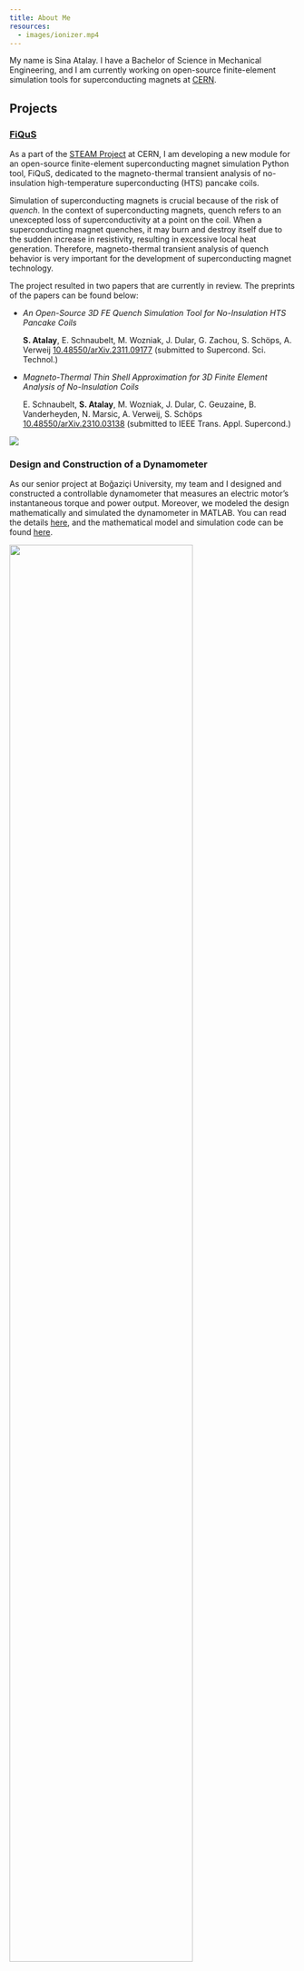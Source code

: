 ```yaml
---
title: About Me
resources:
  - images/ionizer.mp4
---
```


My name is Sina Atalay. I have a Bachelor of Science in Mechanical Engineering, and I am currently working on open-source finite-element simulation tools for superconducting magnets at [CERN](https://www.home.cern/).

## Projects

### [FiQuS](https://gitlab.cern.ch/steam/fiqus)

As a part of the [STEAM Project](https://espace.cern.ch/steam/) at CERN, I am developing a new module for an open-source finite-element superconducting magnet simulation Python tool, FiQuS, dedicated to the magneto-thermal transient analysis of no-insulation high-temperature superconducting (HTS) pancake coils.

Simulation of superconducting magnets is crucial because of the risk of *quench*. In the context of superconducting magnets, quench refers to an unexcepted loss of superconductivity at a point on the coil. When a superconducting magnet quenches, it may burn and destroy itself due to the sudden increase in resistivity, resulting in excessive local heat generation. Therefore, magneto-thermal transient analysis of quench behavior is very important for the development of superconducting magnet technology.

The project resulted in two papers that are currently in review. The preprints of the papers can be found below:

-   *An Open-Source 3D FE Quench Simulation Tool for No-Insulation HTS Pancake Coils*

    **S. Atalay**, E. Schnaubelt, M. Wozniak, J. Dular, G. Zachou, S. Schöps, A. Verweij
    [10.48550/arXiv.2311.09177](https://doi.org/10.48550/arXiv.2311.09177) (submitted to Supercond. Sci. Technol.)

-   *Magneto-Thermal Thin Shell Approximation for 3D Finite Element Analysis of No-Insulation Coils*

    E. Schnaubelt, **S. Atalay**, M. Wozniak, J. Dular, C. Geuzaine, B. Vanderheyden, N. Marsic, A. Verweij, S. Schöps
    [10.48550/arXiv.2310.03138](https://doi.org/10.48550/arXiv.2310.03138) (submitted to IEEE Trans. Appl. Supercond.)

![](images/fiqus.gif){fig-align="center"}

### Design and Construction of a Dynamometer

As our senior project at Boğaziçi University, my team and I designed and constructed a controllable dynamometer that measures an electric motor's instantaneous torque and power output. Moreover, we modeled the design mathematically and simulated the dynamometer in MATLAB. You can read the details [here](posts/design_and_construction_of_a_dynamometer/index.qmd), and the mathematical model and simulation code can be found [here](https://github.com/sinaatalay/DynamometerSimulation).

![](posts/design_and_construction_of_a_dynamometer/figures/finalAssembly.jpeg){width=80% fig-align="center"}

### Ionizer: A Gridded Ion Thruster Simulation Program

I worked on a 3D gridded ion thruster simulation program (**Ionizer**) at [Bogazici University Space Technologies Laboratory](http://bustlab.boun.edu.tr/).

A gridded ion thruster is a type of reaction engine designed to be used in space. It accelerates ions by generating an electric field inside the thruster and discharges them to generate thrust.

Simulating the behavior of ions and calculating the generated thrust is tricky because the continuum assumption is not valid in the operating conditions of the thruster (very low pressure). Therefore, the behavior of ions cannot be modeled with the classical fluid-mechanics equations. Instead, a molecular approach, PIC-DSMC, must be employed to simulate the movements and collisions of the ions.

The basic algorithm is this:

- Solve the 3D Poisson's equation for the electric potential field inside the thruster.
- Accelerate and move the ions accordingly using the PIC-DSMC method.
- Solve the 3D Poisson's equation again with the new positions of the particles.
- And so on.

I worked on the solution of Poisson's equation with the finite-difference method in 3D, and the source code of my part can be found [here](https://github.com/sinaatalay/Ionizer).

![](images/ionizer.gif){width=80% fig-align="center"}

### Ray Tracing in C++

I coded a ray tracer in C++ that can render scenes with light sources, spheres, and planes with reflection and refraction properties for an elective" Introduction to Computer Graphics" course at Boğaziçi University.

The code depends on standard libraries and consists of a single source file. After compiling and running, the program will create an image saved in the Bitmap (**BMP**) format, as shown below. The source code can be found [here](https://github.com/sinaatalay/RayTracing).

![](images/rayTracer.png){width=80% fig-align="center"}

### Design and Construction of an Automatic Guitar Tuner

As a part of our mechatronics course term project, my team and I designed, built, and programmed a microcontroller-based device that tunes a guitar with DC motors. The details can be found [here](posts/design_and_construction_of_an_automatic_guitar_tuner/index.qmd).

::: {layout="[-1, 8, 8, -1]"}
![](images/guitarTuner1.png)

![](images/guitarTuner2.jpg)
:::


## Side Projects

### RenderCV: A Python package

I developed a Python package that renders a $\LaTeX$ CV as a PDF from a YAML input file and [published it on GitHub](https://github.com/sinaatalay/rendercv).

### Teaching on YouTube

I instructed the entire "Engineering Mechanics: Dynamics" course on YouTube, which has received more than 300,000 views and 30,000 hours of watch time. You can find them [here](https://www.youtube.com/playlist?list=PLPHOfgFm1PMj3jToOVBvMIg3Tej98IDVq).
